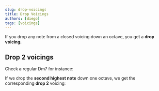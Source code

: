 ```yaml
---
slug: drop-voicings
title: Drop Voicings
authors: [diego]
tags: [voicings]
---
```


If you drop any note from a closed voicing down an octave, you get a **drop voicing**.

<!--truncate-->

## Drop 2 voicings

Check a regular <Chord>Dm7</Chord> for instance:

<Piano notes="D3 F3 A3 C4" />

If we drop the **second highest note** down one octave, we get the corresponding **drop 2** voicing:

<Piano notes="A2, D3 F3 C4" />
